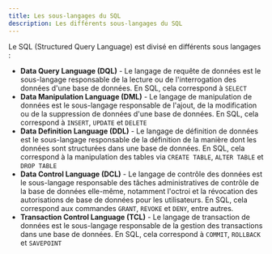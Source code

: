 ```yaml
---
title: Les sous-langages du SQL
description: Les différents sous-langages du SQL
---
```



<Slide title="Les sous-langages du SQL">

Le SQL (Structured Query Language) est divisé en différents sous langages :

- **Data Query Language (DQL)** - Le langage de requête de données est le sous-langage responsable de la lecture ou de l'interrogation des données d'une base de données. En SQL, cela correspond à `SELECT`
- **Data Manipulation Language (DML)** - Le langage de manipulation de données est le sous-langage responsable de l'ajout, de la modification ou de la suppression de données d'une base de données. En SQL, cela correspond à `INSERT`, `UPDATE` et `DELETE`
- **Data Definition Language (DDL)** - Le langage de définition de données est le sous-langage responsable de la définition de la manière dont les données sont structurées dans une base de données. En SQL, cela correspond à la manipulation des tables via `CREATE TABLE`, `ALTER TABLE` et `DROP TABLE`
- **Data Control Language (DCL)** - Le langage de contrôle des données est le sous-langage responsable des tâches administratives de contrôle de la base de données elle-même, notamment l'octroi et la révocation des autorisations de base de données pour les utilisateurs. En SQL, cela correspond aux commandes `GRANT`, `REVOKE` et `DENY`, entre autres.
- **Transaction Control Language (TCL)** - Le langage de transaction de données est le sous-langage responsable de la gestion des transactions dans une base de données. En SQL, cela correspond à `COMMIT`, `ROLLBACK` et `SAVEPOINT`

</Slide>
